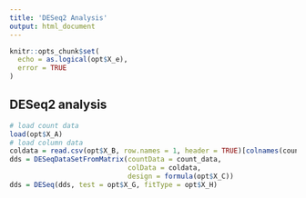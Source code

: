 ```yaml
---
title: 'DESeq2 Analysis'
output: html_document
---
```


```r
knitr::opts_chunk$set(
  echo = as.logical(opt$X_e), 
  error = TRUE
)
```

## DESeq2 analysis

```r
# load count data
load(opt$X_A)
# load column data
coldata = read.csv(opt$X_B, row.names = 1, header = TRUE)[colnames(count_data), ]
dds = DESeqDataSetFromMatrix(countData = count_data,
                             colData = coldata,
                             design = formula(opt$X_C))
dds = DESeq(dds, test = opt$X_G, fitType = opt$X_H)
```

